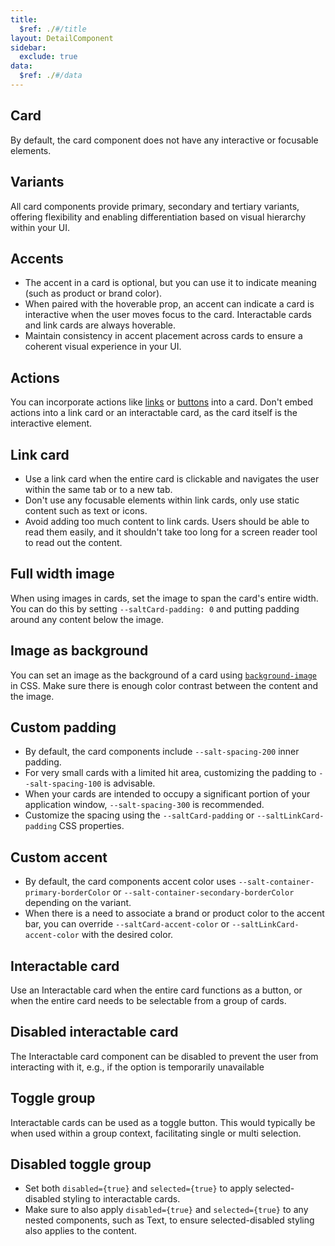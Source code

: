 ```yaml
---
title:
  $ref: ./#/title
layout: DetailComponent
sidebar:
  exclude: true
data:
  $ref: ./#/data
---
```


<LivePreviewControls>

<LivePreview componentName="card" exampleName="Default">

## Card

By default, the card component does not have any interactive or focusable elements.

</LivePreview>

<LivePreview componentName="card" exampleName="Variants" >

## Variants

All card components provide primary, secondary and tertiary variants, offering flexibility and enabling differentiation based on visual hierarchy within your UI.

</LivePreview>

<LivePreview componentName="card" exampleName="Accents" >

## Accents

- The accent in a card is optional, but you can use it to indicate meaning (such as product or brand color).
- When paired with the hoverable prop, an accent can indicate a card is interactive when the user moves focus to the card. Interactable cards and link cards are always hoverable.
- Maintain consistency in accent placement across cards to ensure a coherent visual experience in your UI.

</LivePreview>

<LivePreview componentName="card" exampleName="Actions" >

## Actions

You can incorporate actions like [links](../link) or [buttons](../button) into a card. Don't embed actions into a link card or an interactable card, as the card itself is the interactive element.

</LivePreview>

<LivePreview componentName="card" exampleName="LinkCardExample">

## Link card

- Use a link card when the entire card is clickable and navigates the user within the same tab or to a new tab.
- Don't use any focusable elements within link cards, only use static content such as text or icons.
- Avoid adding too much content to link cards. Users should be able to read them easily, and it shouldn't take too long for a screen reader tool to read out the content.

</LivePreview>

<LivePreview componentName="card" exampleName="FullWidthImage" >

## Full width image

When using images in cards, set the image to span the card's entire width. You can do this by setting `--saltCard-padding: 0` and putting padding around any content below the image.

</LivePreview>

<LivePreview componentName="card" exampleName="BackgroundImage" >

## Image as background

You can set an image as the background of a card using [`background-image`](https://developer.mozilla.org/en-US/docs/Web/CSS/background-image) in CSS. Make sure there is enough color contrast between the content and the image.

</LivePreview>

<LivePreview componentName="card" exampleName="CustomPadding" >

## Custom padding

- By default, the card components include `--salt-spacing-200` inner padding.
- For very small cards with a limited hit area, customizing the padding to `--salt-spacing-100` is advisable.
- When your cards are intended to occupy a significant portion of your application window, `--salt-spacing-300` is recommended.
- Customize the spacing using the `--saltCard-padding` or `--saltLinkCard-padding` CSS properties.

</LivePreview>

<LivePreview componentName="card" exampleName="CustomAccent" >

## Custom accent

- By default, the card components accent color uses `--salt-container-primary-borderColor` or `--salt-container-secondary-borderColor` depending on the variant.
- When there is a need to associate a brand or product color to the accent bar, you can override `--saltCard-accent-color` or `--saltLinkCard-accent-color` with the desired color.

</LivePreview>

<LivePreview componentName="card" exampleName="InteractableCardExample">

## Interactable card

Use an Interactable card when the entire card functions as a button, or when the entire card needs to be selectable from a group of cards.

</LivePreview>

<LivePreview componentName="card" exampleName="DisabledInteractableCard" >

## Disabled interactable card

The Interactable card component can be disabled to prevent the user from interacting with it, e.g., if the option is temporarily unavailable

</LivePreview>

<LivePreview componentName="card" exampleName="ToggleGroup" >

## Toggle group

Interactable cards can be used as a toggle button. This would typically be when used within a group context, facilitating single or multi selection.

</LivePreview>

<LivePreview componentName="card" exampleName="DisabledToggleGroup" >

## Disabled toggle group

- Set both `disabled={true}` and `selected={true}` to apply selected-disabled styling to interactable cards.
- Make sure to also apply `disabled={true}` and `selected={true}` to any nested components, such as Text, to ensure selected-disabled styling also applies to the content.

</LivePreview>

</LivePreviewControls>
